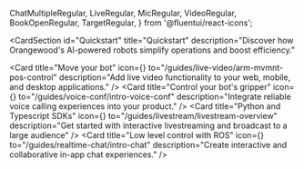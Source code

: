   ChatMultipleRegular,
  LiveRegular,
  MicRegular,
  VideoRegular,
  BookOpenRegular,
  TargetRegular,
} from '@fluentui/react-icons';

<CardSection
  id="Quickstart"
  title="Quickstart"
  description="Discover how Orangewood's AI-powered robots simplify operations and boost efficiency."
>
  <Card
    title="Move your bot"
    icon={<VideoRegular />}
    to="/guides/live-video/arm-mvmnt-pos-control"
    description="Add live video functionality to your web, mobile, and desktop applications."
  />
  <Card
    title="Control your bot's gripper"
    icon={<MicRegular />}
    to="/guides/voice-conf/intro-voice-conf"
    description="Integrate reliable voice calling experiences into your product."
  />
  <Card
    title="Python and Typescript SDKs"
    icon={<BookOpenRegular/>}
    to="/guides/livestream/livestream-overview"
    description="Get started with interactive livestreaming and broadcast to a large audience"
  />
  <Card
    title="Low level control with ROS"
    icon={<TargetRegular/>}
    to="/guides/realtime-chat/intro-chat"
    description="Create interactive and collaborative in-app chat experiences."
  />
</CardSection>
